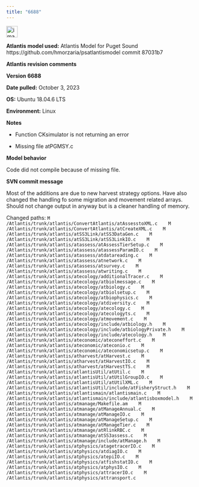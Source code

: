```yaml
---
title: "6688"
---
```


<img width="30" alt="image" src="https://user-images.githubusercontent.com/11339490/272713181-58a7442b-f4df-4987-9afe-cb4702236a8f.jpg">

**Atlantis model used:** Atlantis Model for Puget Sound https://github.com/hmorzaria/psatlantismodel commit 87031b7

**Atlantis revision comments**

**Version 6688**

**Date pulled:** October 3, 2023

**OS:** Ubuntu 18.04.6 LTS

**Environment:** Linux

**Notes**

-   Function CKsimulator is not returning an error

-   Missing file atPGMSY.c

**Model behavior**

Code did not compile because of missing file.

**SVN commit message** 

Most of the additions are due to new harvest strategy options. Have also changed the handling fo some migration and movement related arrays. Should not change output in anyway but is a cleaner handling of memory.

Changed paths:
`   M /Atlantis/trunk/atlantis/ConvertAtlantis/atAssesstoXML.c
   M /Atlantis/trunk/atlantis/ConvertAtlantis/atCreateXML.c
   M /Atlantis/trunk/atlantis/atSS3Link/atSS3DataGen.c
   M /Atlantis/trunk/atlantis/atSS3Link/atSS3LinkIO.c
   M /Atlantis/trunk/atlantis/atassess/atAssessTierSetup.c
   M /Atlantis/trunk/atlantis/atassess/atassessParamIO.c
   M /Atlantis/trunk/atlantis/atassess/atdatareading.c
   M /Atlantis/trunk/atlantis/atassess/atnetwork.c
   M /Atlantis/trunk/atlantis/atassess/atsurvey.c
   M /Atlantis/trunk/atlantis/atassess/atwriting.c
   M /Atlantis/trunk/atlantis/atecology/additionalTracer.c
   M /Atlantis/trunk/atlantis/atecology/atbiolmessage.c
   M /Atlantis/trunk/atlantis/atecology/atbiology.c
   M /Atlantis/trunk/atlantis/atecology/atbiolsetup.c
   M /Atlantis/trunk/atlantis/atecology/atbiophysics.c
   M /Atlantis/trunk/atlantis/atecology/atdiversity.c
   M /Atlantis/trunk/atlantis/atecology/atecology.c
   M /Atlantis/trunk/atlantis/atecology/atecologyts.c
   M /Atlantis/trunk/atlantis/atecology/atmovement.c
   M /Atlantis/trunk/atlantis/atecology/include/atbiology.h
   M /Atlantis/trunk/atlantis/atecology/include/atbiologyPrivate.h
   M /Atlantis/trunk/atlantis/atecology/include/atecology.h
   M /Atlantis/trunk/atlantis/ateconomic/ateconeffort.c
   M /Atlantis/trunk/atlantis/ateconomic/ateconio.c
   M /Atlantis/trunk/atlantis/ateconomic/ateconomicsetup.c
   M /Atlantis/trunk/atlantis/atharvest/atHarvest.c
   M /Atlantis/trunk/atlantis/atharvest/atHarvestIO.c
   M /Atlantis/trunk/atlantis/atharvest/atHarvestTS.c
   M /Atlantis/trunk/atlantis/atlantisUtil/atUtil.c
   M /Atlantis/trunk/atlantis/atlantisUtil/atUtilGroupIO.c
   M /Atlantis/trunk/atlantis/atlantisUtil/atUtilXML.c
   M /Atlantis/trunk/atlantis/atlantisUtil/include/atFisheryStruct.h
   M /Atlantis/trunk/atlantis/atlantismain/atlantismain.c
   M /Atlantis/trunk/atlantis/atlantismain/include/atlantisboxmodel.h
   M /Atlantis/trunk/atlantis/atmanage/Makefile.am
   M /Atlantis/trunk/atlantis/atmanage/atManageAnnual.c
   M /Atlantis/trunk/atlantis/atmanage/atManageIO.c
   M /Atlantis/trunk/atlantis/atmanage/atManageSetup.c
   M /Atlantis/trunk/atlantis/atmanage/atManageTier.c
   M /Atlantis/trunk/atlantis/atmanage/atRlinkRBC.c
   M /Atlantis/trunk/atlantis/atmanage/atSS3assess.c
   M /Atlantis/trunk/atlantis/atmanage/include/atManage.h
   M /Atlantis/trunk/atlantis/atphysics/atagetracerIO.c
   M /Atlantis/trunk/atlantis/atphysics/atdiagIO.c
   M /Atlantis/trunk/atlantis/atphysics/atepiIO.c
   M /Atlantis/trunk/atlantis/atphysics/atfishstatIO.c
   M /Atlantis/trunk/atlantis/atphysics/atphysIO.c
   M /Atlantis/trunk/atlantis/atphysics/attracerIO.c
   M /Atlantis/trunk/atlantis/atphysics/attransport.c`
